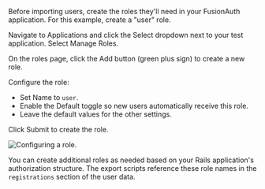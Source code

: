 
Before importing users, create the roles they'll need in your FusionAuth application. For this example, create a "user" role.

Navigate to <Breadcrumb>Applications</Breadcrumb> and click the <InlineUIElement>Select</InlineUIElement> dropdown next to your test application. Select <InlineUIElement>Manage Roles</InlineUIElement>.

On the roles page, click the <InlineUIElement>Add</InlineUIElement> button (green plus sign) to create a new role.

Configure the role:

- Set <InlineField>Name</InlineField> to `user`.
- Enable the <InlineUIElement>Default</InlineUIElement> toggle so new users automatically receive this role.
- Leave the default values for the other settings.

Click <InlineUIElement>Submit</InlineUIElement> to create the role.

![Configuring a role.](/img/docs/lifecycle/migrate-users/provider-specific/passportjs/create-role.png)

You can create additional roles as needed based on your Rails application's authorization structure. The export scripts reference these role names in the `registrations` section of the user data.
